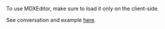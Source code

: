 
<CommunityNote url="https://mdxeditor.dev" />

To use MDXEditor, make sure to <Link href="/clientOnly">load it only on the client-side</Link>.

See conversation and example [here](https://github.com/vikejs/vike/discussions/1084#discussioncomment-6778002).
